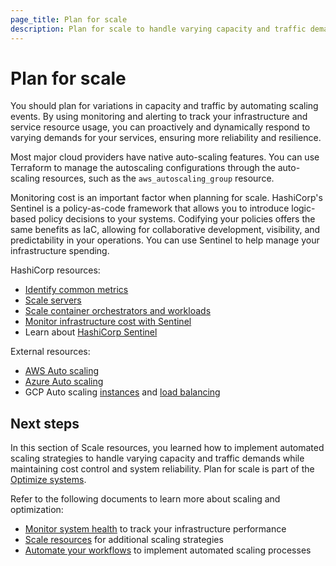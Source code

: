 ```yaml
---
page_title: Plan for scale
description: Plan for scale to handle varying capacity and traffic demands while maintaining cost control and system reliability.
---
```


# Plan for scale

You should plan for variations in capacity and traffic by automating scaling events. By using monitoring and alerting to track your infrastructure and service resource usage, you can proactively and dynamically respond to varying demands for your services, ensuring more reliability and resilience.

Most major cloud providers have native auto-scaling features. You can use Terraform to manage the autoscaling configurations through the auto-scaling resources, such as the `aws_autoscaling_group` resource.

Monitoring cost is an important factor when planning for scale. HashiCorp's Sentinel is a policy-as-code framework that allows you to introduce logic-based policy decisions to your systems. Codifying your policies offers the same benefits as IaC, allowing for collaborative development, visibility, and predictability in your operations. You can use Sentinel to help manage your infrastructure spending.

HashiCorp resources:
- [Identify common metrics](/well-architected-framework/optimize-systems/monitor-system-health/identify-metrics)
- [Scale servers](/well-architected-framework/optimize-systems/scale-resources/servers)
- [Scale container orchestrators and workloads](/well-architected-framework/optimize-systems/scale-resources/containers)
- [Monitor infrastructure cost with Sentinel](/terraform/cloud-docs/cost-estimation)
- Learn about [HashiCorp Sentinel](https://www.hashicorp.com/sentinel)

External resources:
- [AWS Auto scaling](https://aws.amazon.com/autoscaling/)
- [Azure Auto scaling](https://learn.microsoft.com/en-us/azure/azure-monitor/autoscale/autoscale-overview)
- GCP Auto scaling [instances](https://cloud.google.com/compute/docs/autoscaler) and [load balancing](https://cloud.google.com/compute/docs/load-balancing-and-autoscaling)

## Next steps

In this section of Scale resources, you learned how to implement automated scaling strategies to handle varying capacity and traffic demands while maintaining cost control and system reliability. Plan for scale is part of the [Optimize systems](/well-architected-framework/optimize-systems).

Refer to the following documents to learn more about scaling and optimization:

- [Monitor system health](/well-architected-framework/optimize-systems/monitor-system-health/identify-metrics) to track your infrastructure performance
- [Scale resources](/well-architected-framework/optimize-systems/scale-resources/servers) for additional scaling strategies
- [Automate your workflows](/well-architected-framework/define-and-automate-processes/automate/cicd) to implement automated scaling processes